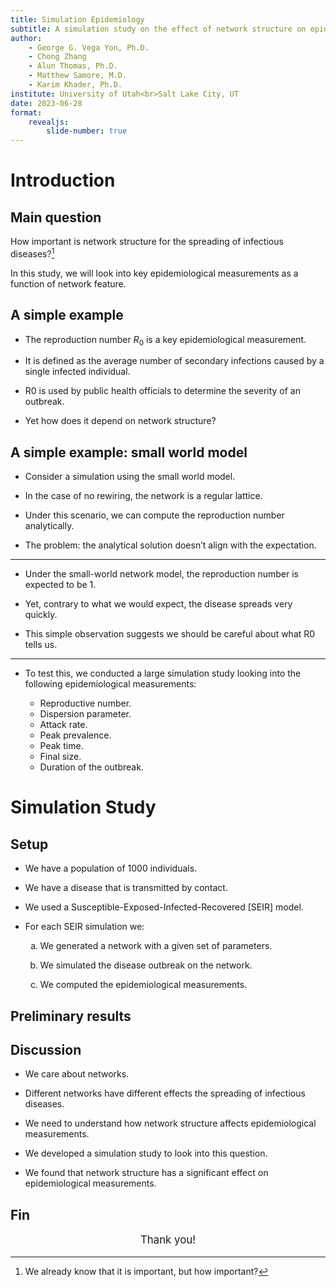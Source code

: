 ```yaml
---
title: Simulation Epidemiology
subtitle: A simulation study on the effect of network structure on epidemiological measurements
author: 
    - George G. Vega Yon, Ph.D.
    - Chong Zhang
    - Alun Thomas, Ph.D.
    - Matthew Samore, M.D.
    - Karim Khader, Ph.D.
institute: University of Utah<br>Salt Lake City, UT
date: 2023-06-28
format:
    revealjs:
        slide-number: true
---
```




# Introduction

## Main question

How important is network structure for the spreading of infectious diseases?[^weknow]

[^weknow]: We already know that it is important, but how important?

In this study, we will look into key epidemiological measurements as a function of network feature.

## A simple example

- The reproduction number $R_0$ is a key epidemiological measurement.

- It is defined as the average number of secondary infections caused by a single infected individual.

- R0 is used by public health officials to determine the severity of an outbreak.

- Yet how does it depend on network structure?

## A simple example: small world model

- Consider a simulation using the small world model.

- In the case of no rewiring, the network is a regular lattice.

- Under this scenario, we can compute the reproduction number analytically.

- The problem: the analytical solution doesn't align with the expectation.


---

- Under the small-world network model, the reproduction number is expected to be 1.

- Yet, contrary to what we would expect, the disease spreads very quickly.

- This simple observation suggests we should be careful about what R0 tells us.

---

- To test this, we conducted a large simulation study looking into the following epidemiological measurements:

    - Reproductive number.
    - Dispersion parameter.
    - Attack rate.
    - Peak prevalence.
    - Peak time.
    - Final size.
    - Duration of the outbreak.

# Simulation Study

## Setup

- We have a population of 1000 individuals.

- We have a disease that is transmitted by contact.

- We used a Susceptible-Exposed-Infected-Recovered [SEIR] model.

- For each SEIR simulation we:

    a. We generated a network with a given set of parameters.

    b. We simulated the disease outbreak on the network.

    c. We computed the epidemiological measurements.


## Preliminary results

## Discussion

- We care about networks.

- Different networks have different effects the spreading of infectious diseases.

- We need to understand how network structure affects epidemiological measurements.

- We developed a simulation study to look into this question.

- We found that network structure has a significant effect on epidemiological measurements.


## Fin

::: {style="font-size: 120%; text-align: center;"}
Thank you!
:::
